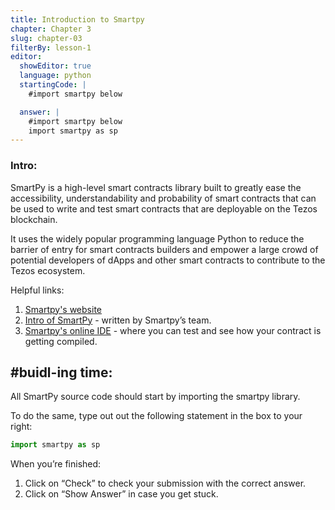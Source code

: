 ```yaml
---
title: Introduction to Smartpy
chapter: Chapter 3
slug: chapter-03
filterBy: lesson-1
editor:
  showEditor: true
  language: python
  startingCode: |
    #import smartpy below

  answer: |
    #import smartpy below
    import smartpy as sp
---
```


### Intro: 

SmartPy is a high-level smart contracts library built to greatly ease the accessibility, understandability and probability of smart contracts that can be used to write and test smart contracts that are deployable on the Tezos blockchain. 

It uses the widely popular programming language Python to reduce the barrier of entry for smart contracts builders and empower a large crowd of potential developers of dApps and other smart contracts to contribute to the Tezos ecosystem. 

Helpful links:

1. [Smartpy's website](https://smartpy.io/)
2. [Intro of SmartPy](https://medium.com/@SmartPy_io/introducing-smartpy-and-smartpy-io-d4013bee7d4e) - written by Smartpy’s team.
3. [Smartpy's online IDE](https://smartpy.io/demo/) - where you can test and see how your contract is getting compiled. 



## #buidl-ing time:

All SmartPy source code should start by importing the smartpy library. 

To do the same, type out out the following statement in the box to your right:

```python
import smartpy as sp
```

When you’re finished:

1. Click on “Check” to check your submission with the correct answer.
2. Click on “Show Answer” in case you get stuck.



